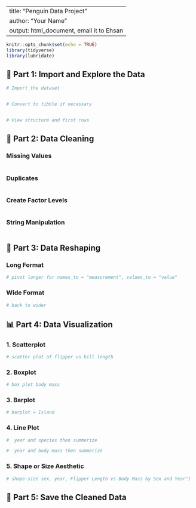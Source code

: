 
---
title: "Penguin Data Project"
author: "Your Name"
output: html_document, email it to Ehsan
---

```r
knitr::opts_chunk$set(echo = TRUE)
library(tidyverse)
library(lubridate)
```

## 📘 Part 1: Import and Explore the Data

```r
# Import the dataset


# Convert to tibble if necessary


# View structure and first rows

```

## 🧹 Part 2: Data Cleaning

### Missing Values

```r

```

### Duplicates

```r

```


### Create Factor Levels

```r

```

### String Manipulation

```r


```

## 🔄 Part 3: Data Reshaping

### Long Format

```r
# pivot longer for names_to = "measurement", values_to = "value"


```

### Wide Format

```r
# back to wider


```

## 📊 Part 4: Data Visualization

### 1. Scatterplot

```r
# scatter plot of flipper vs bill length


```

### 2. Boxplot

```r
# box plot body mass


```

### 3. Barplot

```r
# barplot = Island

```

### 4. Line Plot

```r
#  year and species then summerize

#  year and body mass then summerize
```

### 5. Shape or Size Aesthetic

```r
# shape-size sex, year, Flipper Length vs Body Mass by Sex and Year")
```


## 💾 Part 5: Save the Cleaned Data

```r

```
